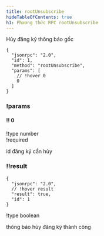 ```yaml
---
title: rootUnsubscribe
hideTableOfContents: true
h1: Phương thức RPC rootUnsubscribe
---
```


Hủy đăng ký thông báo gốc

<APIMethod>

```jsonc !!request
{
  "jsonrpc": "2.0",
  "id": 1,
  "method": "rootUnsubscribe",
  "params": [
    // !hover 0
    0
  ]
}
```

### !params

#### !! 0

!type number  
!required

id đăng ký cần hủy

### !!result

```jsonc !response
{
  "jsonrpc": "2.0",
  // !hover result
  "result": true,
  "id": 1
}
```

!type boolean

thông báo hủy đăng ký thành công

</APIMethod>
